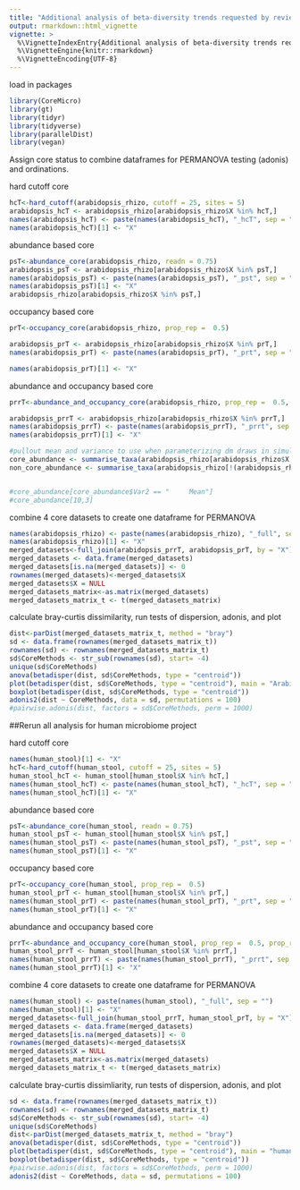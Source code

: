 ```yaml
---
title: "Additional analysis of beta-diversity trends requested by reviewer"
output: rmarkdown::html_vignette
vignette: >
  %\VignetteIndexEntry{Additional analysis of beta-diversity trends requested by reviewer}
  %\VignetteEngine{knitr::rmarkdown}
  %\VignetteEncoding{UTF-8}
---
```


load in packages
```r
library(CoreMicro)
library(gt)
library(tidyr)
library(tidyverse)
library(parallelDist)
library(vegan)
```

Assign core status to combine dataframes for PERMANOVA testing (adonis) and ordinations. 

hard cutoff core
```r
hcT<-hard_cutoff(arabidopsis_rhizo, cutoff = 25, sites = 5)
arabidopsis_hcT <- arabidopsis_rhizo[arabidopsis_rhizo$X %in% hcT,]
names(arabidopsis_hcT) <- paste(names(arabidopsis_hcT), "_hcT", sep = "")
names(arabidopsis_hcT)[1] <- "X"
```

abundance based core
```r
psT<-abundance_core(arabidopsis_rhizo, readn = 0.75)
arabidopsis_psT <- arabidopsis_rhizo[arabidopsis_rhizo$X %in% psT,]
names(arabidopsis_psT) <- paste(names(arabidopsis_psT), "_pst", sep = "")
names(arabidopsis_psT)[1] <- "X"
arabidopsis_rhizo[arabidopsis_rhizo$X %in% psT,]
```

occupancy based core
```r
prT<-occupancy_core(arabidopsis_rhizo, prop_rep =  0.5)

arabidopsis_prT <- arabidopsis_rhizo[arabidopsis_rhizo$X %in% prT,]
names(arabidopsis_prT) <- paste(names(arabidopsis_prT), "_prt", sep = "")

names(arabidopsis_prT)[1] <- "X"
```

abundance and occupancy based core
```r
prrT<-abundance_and_occupancy_core(arabidopsis_rhizo, prop_rep =  0.5, prop_reads = 0.0002)

arabidopsis_prrT <- arabidopsis_rhizo[arabidopsis_rhizo$X %in% prrT,]
names(arabidopsis_prrT) <- paste(names(arabidopsis_prrT), "_prrt", sep = "")
names(arabidopsis_prrT)[1] <- "X"

#pullout mean and variance to use when parameterizing dm draws in simulations
core_abundance <- summarise_taxa(arabidopsis_rhizo[arabidopsis_rhizo$X %in% prrT,]) %>% summary() %>% data.frame() 
non_core_abundance <- summarise_taxa(arabidopsis_rhizo[!(arabidopsis_rhizo$X %in% prrT),]) %>% summary()


#core_abundance[core_abundance$Var2 == "     Mean"]
#core_abundance[10,3]
```

combine 4 core datasets to create one dataframe for PERMANOVA
```r
names(arabidopsis_rhizo) <- paste(names(arabidopsis_rhizo), "_full", sep = "")
names(arabidopsis_rhizo)[1] <- "X"
merged_datasets<-full_join(arabidopsis_prrT, arabidopsis_prT, by = "X") %>% full_join(arabidopsis_hcT) %>% full_join(arabidopsis_psT) %>% full_join(arabidopsis_rhizo) 
merged_datasets <- data.frame(merged_datasets)
merged_datasets[is.na(merged_datasets)] <- 0
rownames(merged_datasets)<-merged_datasets$X
merged_datasets$X = NULL
merged_datasets_matrix<-as.matrix(merged_datasets)
merged_datasets_matrix_t <- t(merged_datasets_matrix)
```

calculate bray-curtis dissimilarity, run tests of dispersion, adonis, and plot 
```r
dist<-parDist(merged_datasets_matrix_t, method = "bray")
sd <- data.frame(rownames(merged_datasets_matrix_t))
rownames(sd) <- rownames(merged_datasets_matrix_t)
sd$CoreMethods <- str_sub(rownames(sd), start= -4)
unique(sd$CoreMethods)
anova(betadisper(dist, sd$CoreMethods, type = "centroid"))
plot(betadisper(dist, sd$CoreMethods, type = "centroid"), main = "Arabidopsis")
boxplot(betadisper(dist, sd$CoreMethods, type = "centroid"))
adonis2(dist ~ CoreMethods, data = sd, permutations = 100)
#pairwise.adonis(dist, factors = sd$CoreMethods, perm = 1000)
```

##Rerun all analysis for human microbiome project

hard cutoff core
```r
names(human_stool)[1] <- "X"
hcT<-hard_cutoff(human_stool, cutoff = 25, sites = 5)
human_stool_hcT <- human_stool[human_stool$X %in% hcT,]
names(human_stool_hcT) <- paste(names(human_stool_hcT), "_hcT", sep = "")
names(human_stool_hcT)[1] <- "X"
```

abundance based core
```r
psT<-abundance_core(human_stool, readn = 0.75)
human_stool_psT <- human_stool[human_stool$X %in% psT,]
names(human_stool_psT) <- paste(names(human_stool_psT), "_pst", sep = "")
names(human_stool_psT)[1] <- "X"
```

occupancy based core
```r
prT<-occupancy_core(human_stool, prop_rep =  0.5)
human_stool_prT <- human_stool[human_stool$X %in% prT,]
names(human_stool_prT) <- paste(names(human_stool_prT), "_prt", sep = "")
names(human_stool_prT)[1] <- "X"
```

abundance and occupancy based core
```r
prrT<-abundance_and_occupancy_core(human_stool, prop_rep =  0.5, prop_reads = 0.0002)
human_stool_prrT <- human_stool[human_stool$X %in% prrT,]
names(human_stool_prrT) <- paste(names(human_stool_prrT), "_prrt", sep = "")
names(human_stool_prrT)[1] <- "X"
```

combine 4 core datasets to create one dataframe for PERMANOVA
```r
names(human_stool) <- paste(names(human_stool), "_full", sep = "")
names(human_stool)[1] <- "X"
merged_datasets<-full_join(human_stool_prrT, human_stool_prT, by = "X") %>% full_join(human_stool_hcT) %>% full_join(human_stool_psT) %>% full_join(human_stool) 
merged_datasets <- data.frame(merged_datasets)
merged_datasets[is.na(merged_datasets)] <- 0
rownames(merged_datasets)<-merged_datasets$X
merged_datasets$X = NULL
merged_datasets_matrix<-as.matrix(merged_datasets)
merged_datasets_matrix_t <- t(merged_datasets_matrix)
```

calculate bray-curtis dissimliarity, run tests of dispersion, adonis, and plot
```r
sd <- data.frame(rownames(merged_datasets_matrix_t))
rownames(sd) <- rownames(merged_datasets_matrix_t)
sd$CoreMethods <- str_sub(rownames(sd), start= -4)
unique(sd$CoreMethods)
dist<-parDist(merged_datasets_matrix_t, method = "bray")
anova(betadisper(dist, sd$CoreMethods, type = "centroid"))
plot(betadisper(dist, sd$CoreMethods, type = "centroid"), main = "human")
boxplot(betadisper(dist, sd$CoreMethods, type = "centroid"))
#pairwise.adonis(dist, factors = sd$CoreMethods, perm = 1000)
adonis2(dist ~ CoreMethods, data = sd, permutations = 100)
```
